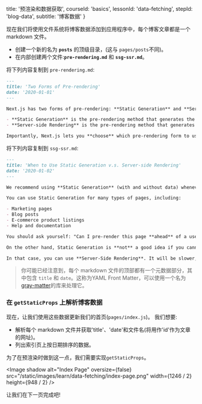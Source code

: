 
  title: '预渲染和数据获取',
  courseId: 'basics',
  lessonId: 'data-fetching',
  stepId: 'blog-data',
  subtitle: '博客数据'
}

现在我们将使用文件系统将博客数据添加到应用程序中，每个博客文章都是一个 markdown 文件。

- 创建一个新的名为 **`posts`** 的顶级目录，(这与 `pages/posts`不同)。
- 在内部创建两个文件:**`pre-rendering.md`** 和 **`ssg-ssr.md`**。

将下列内容复制到 `pre-rendering.md`:

```md
---
title: 'Two Forms of Pre-rendering'
date: '2020-01-01'
---

Next.js has two forms of pre-rendering: **Static Generation** and **Server-side Rendering**. The difference is in **when** it generates the HTML for a page.

- **Static Generation** is the pre-rendering method that generates the HTML at **build time**. The pre-rendered HTML is then _reused_ on each request.
- **Server-side Rendering** is the pre-rendering method that generates the HTML on **each request**.

Importantly, Next.js lets you **choose** which pre-rendering form to use for each page. You can create a "hybrid" Next.js app by using Static Generation for most pages and using Server-side Rendering for others.
```

将下列内容复制到 `ssg-ssr.md`:

```md
---
title: 'When to Use Static Generation v.s. Server-side Rendering'
date: '2020-01-02'
---

We recommend using **Static Generation** (with and without data) whenever possible because your page can be built once and served by CDN, which makes it much faster than having a server render the page on every request.

You can use Static Generation for many types of pages, including:

- Marketing pages
- Blog posts
- E-commerce product listings
- Help and documentation

You should ask yourself: "Can I pre-render this page **ahead** of a user's request?" If the answer is yes, then you should choose Static Generation.

On the other hand, Static Generation is **not** a good idea if you cannot pre-render a page ahead of a user's request. Maybe your page shows frequently updated data, and the page content changes on every request.

In that case, you can use **Server-Side Rendering**. It will be slower, but the pre-rendered page will always be up-to-date. Or you can skip pre-rendering and use client-side JavaScript to populate data.
```

> 你可能已经注意到，每个 markdown 文件的顶部都有一个元数据部分，其中包含 `title` 和 `date`。这称为YAML Front Matter，可以使用一个名为[gray-matter](https://github.com/jonschlinkert/gray-matter)的库来处理它。

### 在 `getStaticProps` 上解析博客数据

现在，让我们使用这些数据更新我们的首页(`pages/index.js`)。 我们想要:

- 解析每个 markdown 文件并获取'title'、'date'和文件名(将用作'id'作为文章的网址)。
- 列出索引页上按日期排序的数据。

为了在预渲染时做到这一点，我们需要实现`getStaticProps`。

<Image
  shadow
  alt="Index Page"
  oversize={false}
  src="/static/images/learn/data-fetching/index-page.png"
  width={1246 / 2}
  height={948 / 2}
/>

让我们在下一页完成吧!

